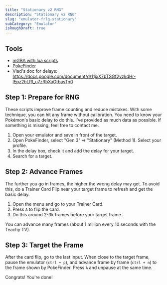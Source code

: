 ```yaml
---
title: "Stationary v2 RNG"
description: "Stationary v2 RNG"
slug: "emulator-frlg-stationary"
subCategory: "Emulator"
isRoughDraft: true
---
```


## Tools

- [mGBA with lua scripts](/mgba-setup)
- [PokeFinder](https://github.com/Admiral-Fish/PokeFinder/releases)
- Vlad's doc for delays: https://docs.google.com/document/d/11jxX7bTSGf2vzkdHr-lEpz2bLRI_u7zRbXaOtbasTp0

## Step 1: Prepare for RNG

These scripts improve frame counting and reduce mistakes. With some technique, you can hit any frame without calibration. You need to know your Pokémon's basic delay to do this. I've provided as much data as possible. If something is missing, feel free to contact me.

1. Open your emulator and save in front of the target.
2. Open PokeFinder, select "Gen 3" => "Stationary" (Method 1). Select your profile.
3. In the delay box, check it and add the delay for your target.
4. Search for a target.

## Step 2: Advance Frames

The further you go in frames, the higher the wrong delay may get. To avoid this, do a Trainer Card Flip near your target frame to refresh and get the basic delay.

1. Open the menu and go to your Trainer Card.
2. Press `A` to flip the card.
3. Do this around 2-3k frames before your target frame.

You can advance many frames (about 1 million every 10 seconds with the Teachy TV).

## Step 3: Target the Frame

After the card flip, go to the last input. When close to the target frame, pause the emulator (`ctrl + p`), and advance frame by frame (`ctrl + n`) to the frame shown by PokeFinder. Press `A` and unpause at the same time.

Congrats! You're done!

